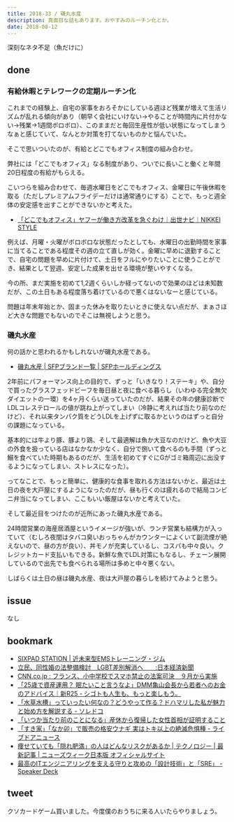```yaml
---
title: 2018-33 / 磯丸水産
description: 真面目な話もあります。おやすみのルーチン化とか。
date: 2018-08-12
---
```



深刻なネタ不足（魚だけに）

done
----

###  有給休暇とテレワークの定期ルーチン化

これまでの経験上、自宅の家事をおろそかにしている週ほど残業が増えて生活リズムが乱れる傾向があり（朝早く会社にいけない→やることが時間内に片付かない→残業→1週間ボロボロ）、このままだと毎回生産性が低い状態になってしまうなぁと感じていて、なんとか対策を打てないものかと悩んでいた。

そこで思いついたのが、有給とどこでもオフィス制度の組み合わせ。

弊社には「どこでもオフィス」なる制度があり、ついでに長いこと働くと年間20日程度の有給がもらえる。

こいつらを組み合わせて、毎週水曜日をどこでもオフィス、金曜日に午後休暇を取る（ただしプレミアムフライデーだけは通常通りにする）ことで、もっと週全体の安定感を出すことができないかと考えた。

- [「どこでもオフィス」ヤフーが働き方改革を急ぐわけ｜出世ナビ｜NIKKEI STYLE](https://style.nikkei.com/article/DGXMZO08609480Q6A021C1000000)

例えば、月曜・火曜がボロボロな状態だったとしても、水曜日の出勤時間を家事に当てることである程度その週の立て直しが効く。金曜に早めに退勤することで、自宅の問題を早めに片付けて、土日をフルにやりたいことに使うことができ、結果として翌週、安定した成果を出せる環境が整いやすくなる。

今の所、まだ実施を初めて1,2週くらいしか経ってないので効果のほどは未知数だが、この土日もある程度落ち着けているので悪くはないなーと感じている。

問題は年末年始とか、固まった休みを取りたいときに使えない点だが、まぁさほど大きな問題でもないのでそこは無視しようと思う。

###  磯丸水産

何の話かと思われるかもしれないが磯丸水産である。

- [磯丸水産 | SFPブランド一覧 | SFPホールディングス](https://www.sfpdining.jp/brand/isomaru/)

2年前にパフォーマンス向上の目的で、ずっと「いきなり！ステーキ」や、自分で買ったグラスフェッドビーフを毎日昼と夜に食べる暮らし（いわゆる完全無欠ダイエットの一環）を4ヶ月くらい送っていたのだが、結果その年の健康診断でLDLコレステロールの値が跳ね上がってしまい（冷静に考えれば当たり前なのだけど）、それ以来タンパク質をどうLDLを上げずに取るかというのはずっと自分の課題になっている。

基本的には牛より豚、豚より鶏、そして最適解は魚か大豆なのだけど、魚や大豆の外食を扱っている店はなかなか少なく、自分で捌いて食べるのも手間（ずっと鰯を食べていた時期もあるのだが、生活を初めてすぐにGがゴミ箱周辺に出没するようになってしまい、ストレスになった）。

ってなことで、もっと簡単に、健康的な食事を取れる方法はないかと、最近は土日の夜を大戸屋にするようになったのだが、昼も行くのは疲れるので結局コンビニ弁当になってしまい、ここもいい飯屋はないかと考えていた。

そして最近目をつけたのが近所にあった磯丸水産である。

24時間営業の海産居酒屋というイメージが強いが、ランチ営業も結構力が入っていて（むしろ夜間はタバコ臭いおっちゃんがカウンターによくいて副流煙が絶えないので、昼の方が良い）、丼モノが充実しているし、コスパも中々良い。クレジットカード支払いもできる。新鮮な魚でLDL対策にもなるし、チェーン展開しているので出先でも食べられる場所は多めと中々悪くない。

しばらくは土日の昼は磯丸水産、夜は大戸屋の暮らしを続けてみようと思う。

issue
----

なし

bookmark
----

- [SIXPAD STATION | 近未来型EMSトレーニング・ジム](https://www.sixpad-station.com/assets/images/home/img_main03-pc.webp?20190507)
- [立民、同性婚の法整備検討　LGBT差別解消へ　　:日本経済新聞](https://www.nikkei.com/article/DGXMZO33573420Q8A730C1PP8000/)
- [CNN.co.jp : フランス、小中学校でスマホ禁止の法案可決　９月から実施](https://www.cnn.co.jp/tech/35123369.html)
- [「25歳で資産運用？ 眠たいこと言うなよ」DMM亀山会長から若者へのお金のアドバイス｜新R25 - シゴトも人生も、もっと楽しもう。](https://r25.jp/article/573779825706368119)
- [「水草水槽」っていったい何なの？どうやって作る？ドハマリした私が魅力と始め方を解説する - ソレドコ](https://srdk.rakuten.jp/entry/2018/08/01/110000)
- [「いつか当たり前のことになる」産休から復帰した女性首相が証明すること](https://www.buzzfeed.com/jp/saoriibuki/tokyoidai-nz-ardern)
- [「すき家」「なか卯」で販売の格安ウナギ 実はトキ以上の絶滅危惧種 - ライブドアニュース](https://news.livedoor.com/article/detail/15110245/)
- [痩せていても「隠れ肥満」の人はどんなリスクがあるか | テクノロジー | 最新記事 | ニューズウィーク日本版 オフィシャルサイト](https://www.newsweekjapan.jp/stories/technology/2018/08/post-10744.php)
- [最高のITエンジニアリングを支える守りと攻めの「設計技術」と「SRE」 - Speaker Deck](https://speakerdeck.com/katsuhisa91/zui-gao-falseitenziniaringuwozhi-erushou-ritogong-mefalse-she-ji-ji-shu-to-sre)

tweet
----

クソカードゲーム買いました。今度僕のおうちに来る人いたらやりましょう。

<X url="https://twitter.com/legnoh/status/1027735200090865665" />

